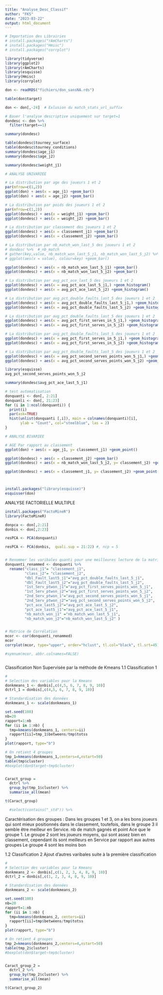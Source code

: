 ---
title: "Analyse_Desc_Classif"
author: "FKS"
date: "2023-03-22"
output: html_document
---

```{r}
# Importation des Librairies
# install.packages("rAmCharts")
# install.packages("Hmisc")
# install.packages("corrplot")

library(tidyverse)
library(ggplot2)
library(rAmCharts)
library(esquisse)
library(Hmisc)
library(corrplot)


```



```{r}
don <- readRDS("fichiers/don_sansNA.rds")

table(don$target)

don <- don[,-24]  # Exlusion du match_stats_url_suffix

# Baser l'analyse descriptive uniquement sur target=1 
dondesc <- don %>%
  filter(target==1)

summary(dondesc)

table(dondesc$tourney_surface)
table(dondesc$tourney_conditions)
summary(dondesc$age_j1)
summary(dondesc$age_j2)

summary(dondesc$weight_j1)


```


```{r cars}
# ANALYSE UNIVARIEE 

# La distribution par age des joueurs 1 et 2
par(mfrow=c(1,2))
ggplot(don) + aes(x = age_j1) +geom_bar()
ggplot(don) + aes(x = age_j2) +geom_bar()

# La distribution par poids des joueurs 1 et 2
par(mfrow=c(1,2))
ggplot(dondesc) + aes(x = weight_j1) +geom_bar()
ggplot(dondesc) + aes(x = weight_j2) +geom_bar()

# La distribution par classement des joueurs 1 et 2 
ggplot(dondesc) + aes(x = classement_j1) +geom_bar()
ggplot(dondesc) + aes(x = classement_j2) +geom_bar()

# La distribution par nb_match_won_last_5 des joueurs 1 et 2 
# dondesc %>%  #_nb_match
# gather(key,value, nb_match_won_last_5_j1, nb_match_won_last_5_j2) %>%
# ggplot(aes(x = value), colour=key) +geom_bar()

ggplot(dondesc) + aes(x = nb_match_won_last_5_j1) +geom_bar()
ggplot(dondesc) + aes(x = nb_match_won_last_5_j2) +geom_bar()

# La distribution par avg_pct_ace_last_5 des joueurs 1 et 2 
ggplot(dondesc) + aes(x = avg_pct_ace_last_5_j1,) +geom_histogram()
ggplot(dondesc) + aes(x = avg_pct_ace_last_5_j2) +geom_histogram()

# La distribution par avg_pct_double_faults_last_5 des joueurs 1 et 2 
ggplot(dondesc) + aes(x = avg_pct_double_faults_last_5_j1,) +geom_histogram()
ggplot(dondesc) + aes(x = avg_pct_double_faults_last_5_j2) +geom_histogram()

# La distribution par avg_pct_double_faults_last_5 des joueurs 1 et 2 
ggplot(dondesc) + aes(x = avg_pct_first_serves_in_5_j1,) +geom_histogram()
ggplot(dondesc) + aes(x = avg_pct_first_serves_in_5_j2) +geom_histogram()

# La distribution par avg_pct_double_faults_last_5 des joueurs 1 et 2 
ggplot(dondesc) + aes(x = avg_pct_first_serves_in_5_j1,) +geom_histogram()
ggplot(dondesc) + aes(x = avg_pct_first_serves_in_5_j2) +geom_histogram()

# La distribution par avg_pct_double_faults_last_5 des joueurs 1 et 2 
ggplot(dondesc) + aes(x = avg_pct_second_serves_points_won_5_j1,) +geom_histogram()
ggplot(dondesc) + aes(x = avg_pct_second_serves_points_won_5_j2) +geom_histogram()

library(esquisse)
avg_pct_second_serves_points_won_5_j2

summary(dondesc$avg_pct_ace_last_5_j1)

# test automatisation 
donquanti <- don[, 2:21]
donquanli <- don[, 21:23]
for (i in 1:ncol(donquanti)) {
  print(i)
  par(ask=TRUE)
  hist(unlist(donquanti [,i]), main = colnames(donquanti)[i],
       ylab = "Count", col="steelblue", las = 2)
}

```
```{r}
# ANALYSE BIVARIEE

# AGE Par rapport au classement 
ggplot(don) + aes(x = age_j1, y= classement_j1) +geom_point()

ggplot(dondesc) + aes(x = classement_j2) +geom_bar()
ggplot(dondesc) + aes(x = nb_match_won_last_5_j2, y= classement_j2) +geom_point()

ggplot(dondesc) + aes(x = classement_j1, y= classement_j2) +geom_point()



install.packages("library(esquisse)")
esquisser(don)

```
ANALYSE FACTORIELLE MULTIPLE 
```{r}
install.packages("FactoMineR")
library(FactoMineR)

donpca <- don[,2:21]
donbis <- don[,2:23]

resPCA <- PCA(donquanti)

resPCA <- PCA(donbis,  quali.sup = 21:22) #, ncp = 5


# Renommer les varibales quanti pour une meilleures lecture de la matrice de correlation entre les variables 
donquanti_renammed <- donquanti %>% 
  rename("class_j1"= "classement_j1", 
         "class_j2"= "classement_j2", 
         "dbl_Fault_last5_j1"="avg_pct_double_faults_last_5_j1",
         "dbl_Fault_last5_j2"="avg_pct_double_faults_last_5_j2",
         "1st_Serv_ptwon_j1"="avg_pct_first_serves_points_won_5_j1", 
         "1st_Serv_ptwon_j2"="avg_pct_first_serves_points_won_5_j2", 
         "2nd_Serv_ptwon_1"="avg_pct_second_serves_points_won_5_j1", 
         "2nd_Serv_ptwon_j2"="avg_pct_second_serves_points_won_5_j2", 
         "pct_ace_last5_j2"="avg_pct_ace_last_5_j2",
         "pct_ace_last5_j1"="avg_pct_ace_last_5_j1",
         "nb_match_won_j1" ="nb_match_won_last_5_j1",
         "nb_match_won_j2"="nb_match_won_last_5_j2" )


# Matrice de Corrélation 
mcor <- cor(donquanti_renammed)
mcor
corrplot(mcor, type="upper", order="hclust", tl.col="black", tl.srt=45)

#symnum(mcor, abbr.colnames=FALSE)
```


```{r}
```

Classification  Non Supervisée par la méthode de Kmeans 
1.1 Classification 1
```{r}
# 
# Selection des variables pour la Kmeans 
donkmeans_1 <- donbis[,c(4,5, 6, 7, 8, 9, 10)]
dctrl_1 = donbis[,c(4,5, 6, 7, 8, 9, 10)]

# Standardisation des données 
donkmeans_1 <- scale(donkmeans_1)

set.seed(100)
nb=20
rapport=1:nb
for (ii in 1:nb) {
  tmp=kmeans(donkmeans_1, centers=ii)
  rapport[ii]=tmp_1$betweens/tmp$totss
}
plot(rapport, type="b")

# On retient 4 groupes 
tmp_1=kmeans(donkmeans_1,centers=4,nstart=50)
table(tmp$cluster)
#boxplot(don$target~tmp$cluster)


Caract_group = 
  dctrl %>% 
  group_by(tmp_1$cluster) %>% 
  summarise_all(mean)

t(Caract_group)

  #select(contains("_std")) %>% 
```
Caractérisation des groupes : Dans les groupes 1 et 3, on a les bons joueurs qui sont mieux positionnés dans le classement, toutefois, dans le groupe 3 il semble être meilleur en Service. nb de match gagnés et point Ace que le groupe 1.
Le groupe 2 sont les joueurs moyens, qui sont assez bien en classement, cependant ils sont meilleurs en Service par rapport aux autres groupes 
Le groupe 4 sont les moins bon 


1.2 Classification 2
Ajout d'autres varibales suite à la première classification 
```{r}
# 
# Selection des variables pour la Kmeans 
donkmeans_2 <- donbis[,c(1, 2, 3, 4, 8, 9, 10)]
dctrl_2 = donbis[,c(1, 2, 3, 4, 8, 9, 10)]

# Standardisation des données 
donkmeans_2 <- scale(donkmeans_2)

set.seed(100)
nb=20
rapport=1:nb
for (ii in 1:nb) {
  tmp=kmeans(donkmeans_2, centers=ii)
  rapport[ii]=tmp$betweens/tmp$totss
}
plot(rapport, type="b")

# On retient 4 groupes 
tmp_2=kmeans(donkmeans_2,centers=4,nstart=50)
table(tmp_2$cluster)
#boxplot(don$target~tmp$cluster)


Caract_group_2 = 
  dctrl_2 %>% 
  group_by(tmp_2$cluster) %>% 
  summarise_all(mean)

t(Caract_group_2)

```

